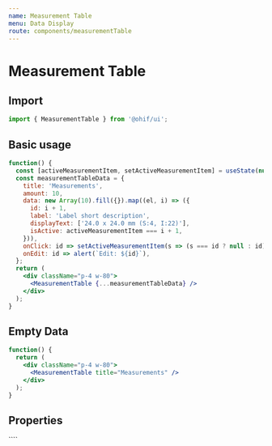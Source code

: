 ```yaml
---
name: Measurement Table
menu: Data Display
route: components/measurementTable
---
```




# Measurement Table

## Import

```javascript
import { MeasurementTable } from '@ohif/ui';
```

## Basic usage

```jsx live
function() {
  const [activeMeasurementItem, setActiveMeasurementItem] = useState(null);
  const measurementTableData = {
    title: 'Measurements',
    amount: 10,
    data: new Array(10).fill({}).map((el, i) => ({
      id: i + 1,
      label: 'Label short description',
      displayText: ['24.0 x 24.0 mm (S:4, I:22)'],
      isActive: activeMeasurementItem === i + 1,
    })),
    onClick: id => setActiveMeasurementItem(s => (s === id ? null : id)),
    onEdit: id => alert(`Edit: ${id}`),
  };
  return (
    <div className="p-4 w-80">
      <MeasurementTable {...measurementTableData} />
    </div>
  );
}
```

## Empty Data

```jsx live
function() {
  return (
    <div className="p-4 w-80">
      <MeasurementTable title="Measurements" />
    </div>
  );
}
```

## Properties

<Props of={MeasurementTable} />
````
